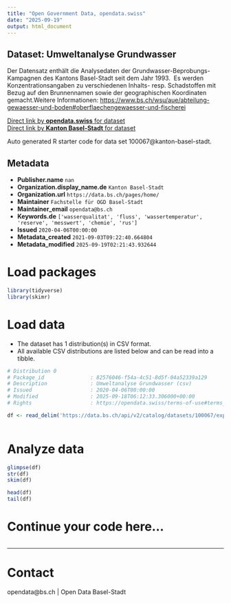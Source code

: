 ```yaml
---
title: "Open Government Data, opendata.swiss"
date: "2025-09-19"
output: html_document
---
```


## Dataset: Umweltanalyse Grundwasser

Der Datensatz enthält die Analysedaten der Grundwasser-Beprobungs-Kampagnen des Kantons Basel-Stadt seit dem Jahr 1993.  Es werden Konzentrationsangaben zu verschiedenen Inhalts- resp. Schadstoffen mit Bezug auf den Brunnennamen sowie der geographischen Koordinaten gemacht.Weitere Informationen: [https://www.bs.ch/wsu/aue/abteilung-gewaesser-und-boden#oberflaechengewaesser-und-fischerei](https://www.bs.ch/wsu/aue/abteilung-gewaesser-und-boden#oberflaechengewaesser-und-fischerei)

[Direct link by **opendata.swiss** for dataset](https://opendata.swiss/de/dataset/umweltanalyse-grundwasser1)<br>
[Direct link by **Kanton Basel-Stadt** for dataset](https://data.bs.ch/explore/dataset/100067/)

Auto generated R starter code for data set 100067@kanton-basel-stadt.

## Metadata

- **Publisher.name** `nan`
- **Organization.display_name.de** `Kanton Basel-Stadt`
- **Organization.url** `https://data.bs.ch/pages/home/`
- **Maintainer** `Fachstelle für OGD Basel-Stadt`
- **Maintainer_email** `opendata@bs.ch`
- **Keywords.de** `['wasserqualitat', 'fluss', 'wassertemperatur', 'reserve', 'messwert', 'chemie', 'rus']`
- **Issued** `2020-04-06T00:00:00`
- **Metadata_created** `2021-09-03T09:22:40.664804`
- **Metadata_modified** `2025-09-19T02:21:43.932644`


# Load packages

```r

library(tidyverse)
library(skimr)

```

# Load data

-   The dataset has 1 distribution(s) in CSV format.
-   All available CSV distributions are listed below and can be read into a tibble.

```r

# Distribution 0
# Package_id               : 82576046-f54a-4c51-8d5f-04a52339a129
# Description              : Umweltanalyse Grundwasser (csv)
# Issued                   : 2020-04-06T00:00:00
# Modified                 : 2025-09-18T06:12:33.306000+00:00
# Rights                   : https://opendata.swiss/terms-of-use#terms_by

df <- read_delim('https://data.bs.ch/api/v2/catalog/datasets/100067/exports/csv?use_labels=true')



```

# Analyze data

```r

glimpse(df)
str(df)
skim(df)

head(df)
tail(df)

```

# Continue your code here...

```r

```

------------------------------------------------------------------------

# Contact

opendata@bs.ch | Open Data Basel-Stadt
